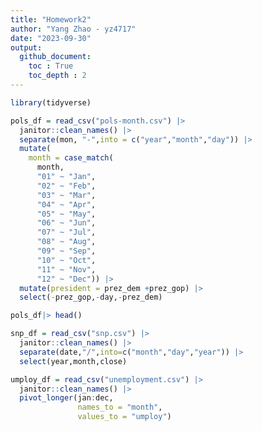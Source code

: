 ```yaml
---
title: "Homework2"
author: "Yang Zhao - yz4717"
date: "2023-09-30"
output: 
  github_document:
    toc : True
    toc_depth : 2
---
```


```r
library(tidyverse)
```

```r
pols_df = read_csv("pols-month.csv") |> 
  janitor::clean_names() |> 
  separate(mon, "-",into = c("year","month","day")) |> 
  mutate(
    month = case_match(
      month, 
      "01" ~ "Jan",
      "02" ~ "Feb",
      "03" ~ "Mar",
      "04" ~ "Apr",
      "05" ~ "May",
      "06" ~ "Jun",
      "07" ~ "Jul",
      "08" ~ "Aug",
      "09" ~ "Sep",
      "10" ~ "Oct", 
      "11" ~ "Nov", 
      "12" ~ "Dec")) |> 
  mutate(president = prez_dem +prez_gop) |> 
  select(-prez_gop,-day,-prez_dem)

pols_df|> head()

```

```r
snp_df = read_csv("snp.csv") |> 
  janitor::clean_names() |> 
  separate(date,"/",into=c("month","day","year")) |> 
  select(year,month,close)
```

```r
umploy_df = read_csv("unemployment.csv") |> 
  janitor::clean_names() |> 
  pivot_longer(jan:dec,
               names_to = "month",
               values_to = "umploy")

```




